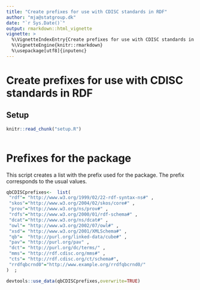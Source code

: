 ```yaml
---
title: "Create prefixes for use with CDISC standards in RDF"
author: "mja@statgroup.dk"
date: "`r Sys.Date()`"
output: rmarkdown::html_vignette
vignette: >
  %\VignetteIndexEntry{Create prefixes for use with CDISC standards in RDF}
  %\VignetteEngine{knitr::rmarkdown}
  %\usepackage[utf8]{inputenc}
---
```


# Create prefixes for use with CDISC standards in RDF

## Setup 
```r
knitr::read_chunk("setup.R")
```
```r
```

# Prefixes for the package

This script creates a list with the prefix used for the package.
The prefix corresponds to the usual values.

```r

qbCDISCprefixes<-  list(
 "rdf"= "http://www.w3.org/1999/02/22-rdf-syntax-ns#" ,
 "skos"="http://www.w3.org/2004/02/skos/core#" ,
 "prov"="http://www.w3.org/ns/prov#" ,
 "rdfs"="http://www.w3.org/2000/01/rdf-schema#" ,
 "dcat"="http://www.w3.org/ns/dcat#" ,
 "owl"= "http://www.w3.org/2002/07/owl#" ,
 "xsd"= "http://www.w3.org/2001/XMLSchema#" ,
 "qb"=  "http://purl.org/linked-data/cube#" ,
 "pav"= "http://purl.org/pav" ,
 "dct"= "http://purl.org/dc/terms/" ,
 "mms"= "http://rdf.cdisc.org/mms#" ,
 "cts"= "http://rdf.cdisc.org/ct/schema#",
 "rrdfqbcrnd0"="http://www.example.org/rrdfqbcrnd0/"
)  ;


```


```r
devtools::use_data(qbCDISCprefixes,overwrite=TRUE)
```
